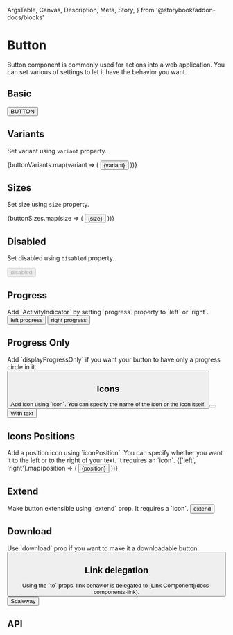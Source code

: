   ArgsTable,
  Canvas,
  Description,
  Meta,
  Story,
} from '@storybook/addon-docs/blocks'

<Meta title="Components/Button" component={Button} />

<style>{`
  .row {
    display: inline-flex;
    align-items: center;
    width: 100%;
    margin-bottom: 16px;
    height: 120px;
    padding: 20px 0;
  }

  .button {
    display: flex;
    align-items: center;
    flex-direction: column;
    flex: 1;
    margin-left: 8px;
    height: 100%;
    justify-content: space-between;
  }

  .legend {
    font-size: 12px;
  }
`}</style>

# Button

<Description>
  Button component is commonly used for actions into a web application. You can
  set various of settings to let it have the behavior you want.
</Description>

## Basic

<Canvas>
  <Story name="Basic">
    <Button>BUTTON</Button>
  </Story>
</Canvas>

## Variants

<Description>Set variant using `variant` property.</Description>

<Canvas>
  <Story name="Variants">
    {buttonVariants.map(variant => (
      <Button key={variant} variant={variant} m={2}>
        {variant}
      </Button>
    ))}
  </Story>
</Canvas>

## Sizes

<Description>Set size using `size` property.</Description>

<Canvas>
  <Story name="Sizes">
    {buttonSizes.map(size => (
      <Button key={size} size={size} m={2}>
        {size}
      </Button>
    ))}
  </Story>
</Canvas>

## Disabled

<Description>Set disabled using `disabled` property.</Description>

<Canvas>
  <Story name="Disabled">
    <Button disabled m={2}>
      disabled
    </Button>
  </Story>
</Canvas>

## Progress

<Description>
  Add `ActivityIndicator` by setting `progress` property to `left` or `right`.
</Description>

<Canvas>
  <Story name="Progress">
    <Button progress="left" m={2}>
      left progress
    </Button>
    <Button progress="right" m={2}>
      right progress
    </Button>
  </Story>
</Canvas>

## Progress Only

<Description>
  Add `displayProgressOnly` if you want your button to have only a progress
  circle in it.
</Description>

<Canvas>
  <Story name="Progress Only">
    <Button displayProgressOnly progress="right" m={2} />
  </Story>
</Canvas>

## Icons

<Description>
  Add icon using `icon`. You can specify the name of the icon or the icon
  itself.
</Description>

<Canvas>
  <Story name="Icons">
    <Button icon="lock" m={2} />
    <Button icon="lock" m={2}>
      With text
    </Button>
  </Story>
</Canvas>

## Icons Positions

<Description>
  Add a position icon using `iconPosition`. You can specify whether you want it
  to the left or to the right of your text. It requires an `icon`.
</Description>

<Canvas>
  <Story name="Icons Position">
    {['left', 'right'].map(position => (
      <Button key={position} iconPosition={position} icon="lock" m={2}>
        {position}
      </Button>
    ))}
  </Story>
</Canvas>

## Extend

<Description>
  Make button extensible using `extend` prop. It requires a `icon`.
</Description>

<Canvas>
  <Story name="Extend">
    <Button extend icon="plus" m={2}>
      extend
    </Button>
  </Story>
</Canvas>

## Download

<Description>
  Use `download` prop if you want to make it a downloadable button.
</Description>

<Canvas>
  <Story name="Download">
    <Button download m={2} icon="download" />
  </Story>
</Canvas>

## Link delegation

<Description>
  Using the `to` props, link behavior is delegated to [Link
  Component](docs-components-link).
</Description>

<Canvas>
  <Story name="Link">
    <Button to="https://scaleway.com" target="_blank">
      Scaleway
    </Button>
  </Story>
</Canvas>

## API

<ArgsTable of={Button} />
